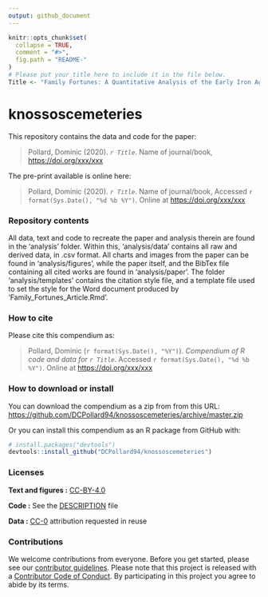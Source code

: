 ```yaml
---
output: github_document
---
```


<!-- README.md is generated from README.Rmd. Please edit that file -->

```r
knitr::opts_chunk$set(
  collapse = TRUE,
  comment = "#>",
  fig.path = "README-"
)
# Please put your title here to include it in the file below. 
Title <- "Family Fortunes: A Quantitative Analysis of the Early Iron Age Cemeteries of Knossos"
```

# knossoscemeteries

This repository contains the data and code for the paper:

> Pollard, Dominic (2020). _`r Title`_. Name of journal/book, <https://doi.org/xxx/xxx>

The pre-print available is online here:

> Pollard, Dominic (2020). _`r Title`_. Name of journal/book, Accessed `r format(Sys.Date(), "%d %b %Y")`. Online at <https://doi.org/xxx/xxx>

### Repository contents

All data, text and code to recreate the paper and analysis therein are found in the 'analysis' folder. Within this, 'analysis/data' contains all raw and derived data, in .csv format. All charts and images from the paper can be found in 'analysis/figures', while the paper itself, and the BibTex file containing all cited works are found in 'analysis/paper'. The folder 'analysis/templates' contains the citation style file, and a template file used to set the style for the Word document produced by 'Family_Fortunes_Article.Rmd'.

### How to cite

Please cite this compendium as:

> Pollard, Dominic (`r format(Sys.Date(), "%Y")`). _Compendium of R code and data for `r Title`_. Accessed `r format(Sys.Date(), "%d %b %Y")`. Online at <https://doi.org/xxx/xxx>

### How to download or install

You can download the compendium as a zip from from this URL: <https://github.com/DCPollard94/knossoscemeteries/archive/master.zip>

Or you can install this compendium as an R package from GitHub with:
```r
# install.packages("devtools")
devtools::install_github("DCPollard94/knossoscemeteries")
```
### Licenses

**Text and figures :**  [CC-BY-4.0](http://creativecommons.org/licenses/by/4.0/)

**Code :** See the [DESCRIPTION](DESCRIPTION) file

**Data :** [CC-0](http://creativecommons.org/publicdomain/zero/1.0/) attribution requested in reuse

### Contributions

We welcome contributions from everyone. Before you get started, please see our [contributor guidelines](CONTRIBUTING.md). Please note that this project is released with a [Contributor Code of Conduct](CONDUCT.md). By participating in this project you agree to abide by its terms.

